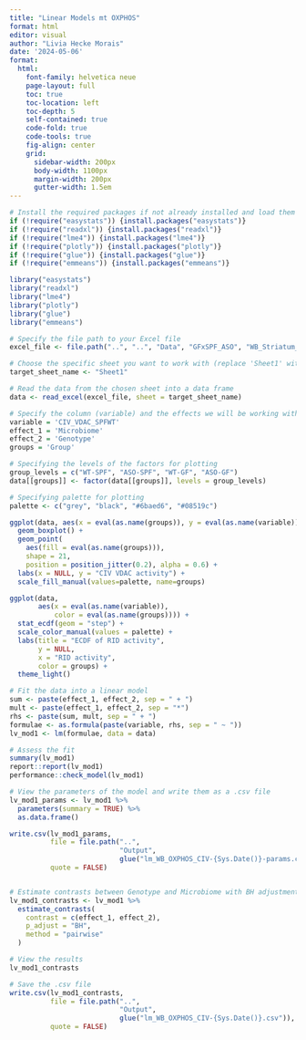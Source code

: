 ```yaml
---
title: "Linear Models mt OXPHOS"
format: html
editor: visual
author: "Livia Hecke Morais"
date: '2024-05-06'
format: 
  html:
    font-family: helvetica neue
    page-layout: full
    toc: true
    toc-location: left
    toc-depth: 5
    self-contained: true
    code-fold: true
    code-tools: true
    fig-align: center
    grid:
      sidebar-width: 200px
      body-width: 1100px
      margin-width: 200px
      gutter-width: 1.5em
---
```


```r
# Install the required packages if not already installed and load them
if (!require("easystats")) {install.packages("easystats")}
if (!require("readxl")) {install.packages("readxl")}
if (!require("lme4")) {install.packages("lme4")}
if (!require("plotly")) {install.packages("plotly")}
if (!require("glue")) {install.packages("glue")}
if (!require("emmeans")) {install.packages("emmeans")}

library("easystats")
library("readxl")
library("lme4")
library("plotly")
library("glue")
library("emmeans")
```

```r
# Specify the file path to your Excel file
excel_file <- file.path("..", "..", "Data", "GFxSPF_ASO", "WB_Striatum_OXPHOS_GFSPFASO_050624.xlsx")

# Choose the specific sheet you want to work with (replace 'Sheet1' with the sheet name you need)
target_sheet_name <- "Sheet1"

# Read the data from the chosen sheet into a data frame
data <- read_excel(excel_file, sheet = target_sheet_name)

# Specify the column (variable) and the effects we will be working with
variable = 'CIV_VDAC_SPFWT'
effect_1 = 'Microbiome'
effect_2 = 'Genotype'
groups = 'Group'

# Specifying the levels of the factors for plotting
group_levels = c("WT-SPF", "ASO-SPF", "WT-GF", "ASO-GF")
data[[groups]] <- factor(data[[groups]], levels = group_levels)

# Specifying palette for plotting
palette <- c("grey", "black", "#6baed6", "#08519c")
```

```r
ggplot(data, aes(x = eval(as.name(groups)), y = eval(as.name(variable)))) +
  geom_boxplot() +
  geom_point(
    aes(fill = eval(as.name(groups))),
    shape = 21,
    position = position_jitter(0.2), alpha = 0.6) +
  labs(x = NULL, y = "CIV VDAC activity") +
  scale_fill_manual(values=palette, name=groups)
```

```r
ggplot(data, 
       aes(x = eval(as.name(variable)), 
           color = eval(as.name(groups)))) + 
  stat_ecdf(geom = "step") +
  scale_color_manual(values = palette) +
  labs(title = "ECDF of RID activity",
       y = NULL,
       x = "RID activity",
       color = groups) +
  theme_light()
```

```r
# Fit the data into a linear model
sum <- paste(effect_1, effect_2, sep = " + ")
mult <- paste(effect_1, effect_2, sep = "*")
rhs <- paste(sum, mult, sep = " + ")
formulae <- as.formula(paste(variable, rhs, sep = " ~ "))
lv_mod1 <- lm(formulae, data = data)

# Assess the fit
summary(lv_mod1)
report::report(lv_mod1)
performance::check_model(lv_mod1)
```

```r
# View the parameters of the model and write them as a .csv file
lv_mod1_params <- lv_mod1 %>%
  parameters(summary = TRUE) %>%
  as.data.frame()

write.csv(lv_mod1_params, 
          file = file.path("..", 
                           "Output", 
                           glue("lm_WB_OXPHOS_CIV-{Sys.Date()}-params.csv")),
          quote = FALSE)


# Estimate contrasts between Genotype and Microbiome with BH adjustment
lv_mod1_contrasts <- lv_mod1 %>%
  estimate_contrasts(
    contrast = c(effect_1, effect_2),
    p_adjust = "BH",
    method = "pairwise"
  )

# View the results
lv_mod1_contrasts

# Save the .csv file 
write.csv(lv_mod1_contrasts, 
          file = file.path("..", 
                           "Output", 
                           glue("lm_WB_OXPHOS_CIV-{Sys.Date()}.csv")),
          quote = FALSE)
```

